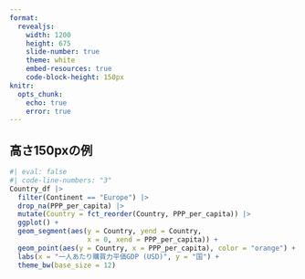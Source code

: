 ```yaml
---
format:
  revealjs: 
    width: 1200
    height: 675
    slide-number: true
    theme: white
    embed-resources: true
    code-block-height: 150px
knitr:
  opts_chunk: 
    echo: true
    error: true
---
```


## 高さ150pxの例

```r
#| eval: false
#| code-line-numbers: "3"
Country_df |>
  filter(Continent == "Europe") |>
  drop_na(PPP_per_capita) |>
  mutate(Country = fct_reorder(Country, PPP_per_capita)) |> 
  ggplot() +
  geom_segment(aes(y = Country, yend = Country,
                   x = 0, xend = PPP_per_capita)) +
  geom_point(aes(y = Country, x = PPP_per_capita), color = "orange") +
  labs(x = "一人あたり購買力平価GDP (USD)", y = "国") +
  theme_bw(base_size = 12)
```
